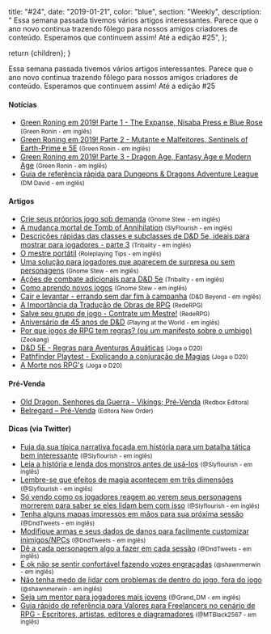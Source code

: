 
  title: "#24",
  date: "2019-01-21",
  color: "blue",
  section: "Weekly",
  description:
    "    Essa semana passada tivemos vários artigos interessantes. Parece que o ano novo continua trazendo fôlego para nossos amigos criadores de conteúdo. Esperamos que continuem assim! Até a edição #25",
};

  return <InternalLayout meta={meta}>{children}</InternalLayout>;
}

Essa semana passada tivemos vários artigos interessantes. Parece que o ano novo continua trazendo fôlego para nossos amigos criadores de conteúdo. Esperamos que continuem assim! Até a edição #25

#### Notícias

- [Green Roning em 2019! Parte 1 - The Expanse, Nisaba Press e Blue Rose] <small>(Green Ronin - em inglês)</small>
- [Green Roning em 2019! Parte 2 - Mutante e Malfeitores, Sentinels of Earth-Prime e 5E] <small>(Green Ronin - em inglês)</small>
- [Green Roning em 2019! Parte 3 - Dragon Age, Fantasy Age e Modern Age] <small>(Green Ronin - em inglês)</small>
- [Guia de referência rápida para Dungeons & Dragons Adventure League] <small>(DM David - em inglês)</small>

#### Artigos

- [Crie seus próprios jogo sob demanda] <small>(Gnome Stew - em inglês)</small>
- [A mudança mortal de Tomb of Annihilation] <small>(SlyFlourish - em inglês)</small>
- [Descrições rápidas das classes e subclasses de D&D 5e, ideais para mostrar para jogadores - parte 3] <small>(Tribality - em inglês)</small>
- [O mestre portátil] <small>(Roleplaying Tips - em inglês)</small>
- [Uma solução para jogadores que aparecem de surpresa ou sem personagens] <small>(Gnome Stew - em inglês)</small>
- [Ações de combate adicionais para D&D 5e] <small>(Tribality - em inglês)</small>
- [Como aprendo novos jogos] <small>(Gnome Stew - em inglês)</small>
- [Cair e levantar - errando sem dar fim à campanha] <small>(D&D Beyond - em inglês)</small>
- [A Importância da Tradução de Obras de RPG] <small>(RedeRPG)</small>
- [Salve seu grupo de jogo - Contrate um Mestre!] <small>(RedeRPG)</small>
- [Aniversário de 45 anos de D&D] <small>(Playing at the World - em inglês)</small>
- [Por que jogos de RPG tem regras? (ou um manifesto sobre o umbigo)] <small>(Zeokang)</small>
- [D&D 5E - Regras para Aventuras Aquáticas] <small>(Joga o D20)</small>
- [Pathfinder Playtest - Explicando a conjuração de Magias] <small>(Joga o D20)</small>
- [A Morte nos RPG's] <small>(Joga o D20)</small>

#### Pré-Venda

- [Old Dragon, Senhores da Guerra - Vikings; Pré-Venda] <small>(Redbox Editora)</small>
- [Belregard – Pré-Venda] <small>(Editora New Order)</small>

#### Dicas (via Twitter)

- [Fuja da sua típica narrativa focada em história para um batalha tática bem interessante] <small>(@Slyflourish - em inglês)</small>
- [Leia a história e lenda dos monstros antes de usá-los] <small>(@Slyflourish - em inglês)</small>
- [Lembre-se que efeitos de magia acontecem em três dimensões] <small>(@Slyflourish - em inglês)</small>
- [Só vendo como os jogadores reagem ao verem seus personagens morrerem para saber se eles lidam bem com isso] <small>(@Slyflourish - em inglês)</small>
- [Tenha alguns mapas impressos em mãos para sua próxima sessão] <small>(@DndTweets - em inglês)</small>
- [Modifique armas e seus dados de danos para facilmente customizar inimigos/NPCs] <small>(@DndTweets - em inglês)</small>
- [Dê a cada personagem algo a fazer em cada sessão] <small>(@DndTweets - em inglês)</small>
- [É ok não se sentir confortável fazendo vozes engraçadas] <small>(@shawnmerwin - em inglês)</small>
- [Não tenha medo de lidar com problemas de dentro do jogo, fora do jogo] <small>(@shawnmerwin - em inglês)</small>
- [Seja um mentor para jogadores mais jovens] <small>(@Grand_DM - em inglês)</small>
- [Guia rápido de referência para Valores para Freelancers no cenário de RPG - Escritores, artistas, editores e diagramadores] <small>(@MTBlack2567 - em inglês)</small>

[crie seus próprios jogo sob demanda]: https://gnomestew.com/create-your-own-games-on-demand/
[a mudança mortal de tomb of annihilation]: http://slyflourish.com/deadly_shift_of_toa.html
[descrições rápidas das classes e subclasses de d&d 5e, ideais para mostrar para jogadores - parte 3]: https://www.tribality.com/2019/01/22/brief-description-of-5e-classes-and-subclasses-ideal-to-show-to-your-players-part-3/
[o mestre portátil]: https://www.roleplayingtips.com/news/rpt-the-handheld-gm/
[uma solução para jogadores que aparecem de surpresa ou sem personagens]: https://gnomestew.com/a-solution-for-drop-ins-casuals-and-other-sans-character-players/
[ações de combate adicionais para d&d 5e]: https://www.tribality.com/2019/01/25/additional-combat-actions-for-dd-5e/
[como aprendo novos jogos]: https://gnomestew.com/how-i-learn-new-games/
[old dragon, senhores da guerra - vikings; pré-venda]: https://redbox-editora.xtechcommerce.com/Old-Dragon-Senhores-da-Guerra-Vikings
[green roning em 2019! parte 1 - the expanse, nisaba press e blue rose]: https://greenronin.com/blog/2019/01/22/green-ronin-in-2019-part-1-the-expanse-nisaba-press-freeport-and-blue-rose/
[green roning em 2019! parte 2 - mutante e malfeitores, sentinels of earth-prime e 5e]: https://greenronin.com/blog/2019/01/23/green-ronin-2019-part-2-mutants-masterminds-sentinels-of-earth-prime-and-5e/
[green roning em 2019! parte 3 - dragon age, fantasy age e modern age]: https://greenronin.com/blog/2019/01/24/green-ronin-in-2019-part-3-dragon-age-fantasy-age-and-modern-age/
[cair e levantar - errando sem dar fim à campanha]: https://www.dndbeyond.com/posts/408-failing-forward-losing-without-ending-the-campaign
[a importância da tradução de obras de rpg]: https://www.rederpg.com.br/2019/01/24/importancia-da-traducao-de-obras-de-rpg/
[salve seu grupo de jogo - contrate um mestre!]: https://www.rederpg.com.br/2019/01/27/salve-seu-grupo-de-jogo-contrate-um-mestre/
[belregard – pré-venda]: http://newordereditora.com.br/loja/rpg/belregard-pre-venda/
[aniversário de 45 anos de d&d]: https://playingattheworld.blogspot.com/2019/01/d-45th-birthday.html
[guia de referência rápida para dungeons & dragons adventure league]: https://dmdavid.com/tag/my-dungeons-dragons-adventurers-league-quick-reference-sheet/
[por que jogos de rpg tem regras? (ou um manifesto sobre o umbigo)]: https://zeokang.wordpress.com/2019/01/28/por-que-jogos-de-rpg-tem-regras-ou-um-manifesto-sobre-o-umbigo/
[d&d 5e - regras para aventuras aquáticas]: https://jogaod20.blogspot.com/2019/01/5e-aventuras-aquaticas.html
[pathfinder playtest - explicando a conjuração de magias]: https://jogaod20.blogspot.com/2019/01/P2E-magias.html
[a morte nos rpg's]: https://jogaod20.blogspot.com/2019/01/morte-nos-rpgs.html
[fuja da sua típica narrativa focada em história para um batalha tática bem interessante]: https://twitter.com/SlyFlourish/status/1089236829419773956
[leia a história e lenda dos monstros antes de usá-los]: https://twitter.com/SlyFlourish/status/1088497127431589888
[lembre-se que efeitos de magia acontecem em três dimensões]: https://twitter.com/SlyFlourish/status/1088104544054247429
[só vendo como os jogadores reagem ao verem seus personagens morrerem para saber se eles lidam bem com isso]: https://twitter.com/SlyFlourish/status/1087757227518320647
[tenha alguns mapas impressos em mãos para sua próxima sessão]: https://twitter.com/DnDTweets/status/1089597409968168960
[modifique armas e seus dados de danos para facilmente customizar inimigos/npcs]: https://twitter.com/DnDTweets/status/1088147857281040385
[dê a cada personagem algo a fazer em cada sessão]: https://twitter.com/DnDTweets/status/1087785470459813893
[é ok não se sentir confortável fazendo vozes engraçadas]: https://twitter.com/shawnmerwin/status/1087729760929804290
[não tenha medo de lidar com problemas de dentro do jogo, fora do jogo]: https://twitter.com/shawnmerwin/status/1088092504308756486
[seja um mentor para jogadores mais jovens]: https://twitter.com/Grand_DM/status/1089584807216988160
[guia rápido de referência para valores para freelancers no cenário de rpg - escritores, artistas, editores e diagramadores]: https://twitter.com/MTBlack2567/status/1087497368075784192
